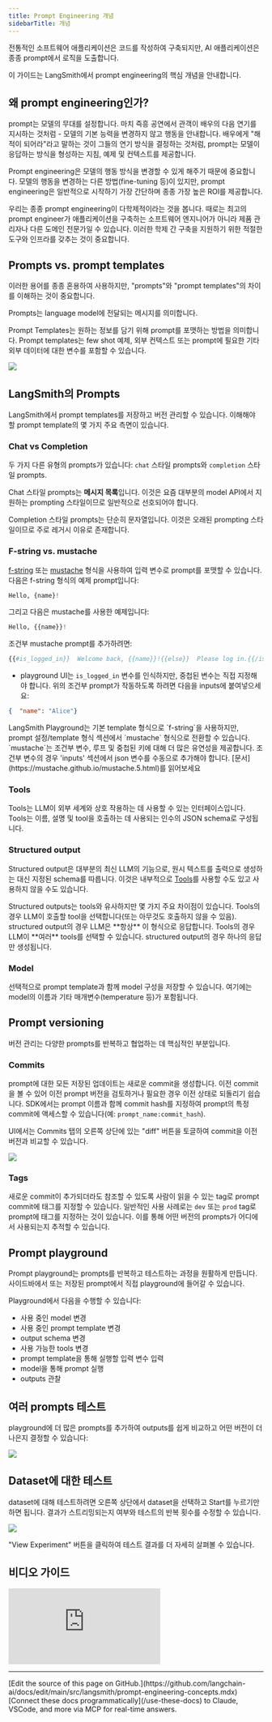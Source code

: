 ```yaml
---
title: Prompt Engineering 개념
sidebarTitle: 개념
---
```



전통적인 소프트웨어 애플리케이션은 코드를 작성하여 구축되지만, AI 애플리케이션은 종종 prompt에서 로직을 도출합니다.

이 가이드는 LangSmith에서 prompt engineering의 핵심 개념을 안내합니다.

## 왜 prompt engineering인가?

prompt는 모델의 무대를 설정합니다. 마치 즉흥 공연에서 관객이 배우의 다음 연기를 지시하는 것처럼 - 모델의 기본 능력을 변경하지 않고 행동을 안내합니다. 배우에게 "해적이 되어라"라고 말하는 것이 그들의 연기 방식을 결정하는 것처럼, prompt는 모델이 응답하는 방식을 형성하는 지침, 예제 및 컨텍스트를 제공합니다.

Prompt engineering은 모델의 행동 방식을 변경할 수 있게 해주기 때문에 중요합니다. 모델의 행동을 변경하는 다른 방법(fine-tuning 등)이 있지만, prompt engineering은 일반적으로 시작하기 가장 간단하며 종종 가장 높은 ROI를 제공합니다.

우리는 종종 prompt engineering이 다학제적이라는 것을 봅니다. 때로는 최고의 prompt engineer가 애플리케이션을 구축하는 소프트웨어 엔지니어가 아니라 제품 관리자나 다른 도메인 전문가일 수 있습니다. 이러한 학제 간 구축을 지원하기 위한 적절한 도구와 인프라를 갖추는 것이 중요합니다.

## Prompts vs. prompt templates

이러한 용어를 종종 혼용하여 사용하지만, "prompts"와 "prompt templates"의 차이를 이해하는 것이 중요합니다.

Prompts는 language model에 전달되는 메시지를 의미합니다.

Prompt Templates는 원하는 정보를 담기 위해 prompt를 포맷하는 방법을 의미합니다. Prompt templates는 few shot 예제, 외부 컨텍스트 또는 prompt에 필요한 기타 외부 데이터에 대한 변수를 포함할 수 있습니다.

![](/langsmith/images/prompt-vs-prompt-template.png)

## LangSmith의 Prompts

LangSmith에서 prompt templates를 저장하고 버전 관리할 수 있습니다. 이해해야 할 prompt template의 몇 가지 주요 측면이 있습니다.

### Chat vs Completion

두 가지 다른 유형의 prompts가 있습니다: `chat` 스타일 prompts와 `completion` 스타일 prompts.

Chat 스타일 prompts는 **메시지 목록**입니다. 이것은 요즘 대부분의 model API에서 지원하는 prompting 스타일이므로 일반적으로 선호되어야 합니다.

Completion 스타일 prompts는 단순히 문자열입니다. 이것은 오래된 prompting 스타일이므로 주로 레거시 이유로 존재합니다.

### F-string vs. mustache

[f-string](https://realpython.com/python-f-strings/) 또는 [mustache](https://mustache.github.io/mustache.5.html) 형식을 사용하여 입력 변수로 prompt를 포맷할 수 있습니다. 다음은 f-string 형식의 예제 prompt입니다:

```python
Hello, {name}!
```

그리고 다음은 mustache를 사용한 예제입니다:

```python
Hello, {{name}}!
```

조건부 mustache prompt를 추가하려면:

```python
{{#is_logged_in}}  Welcome back, {{name}}!{{else}}  Please log in.{{/is_logged_in}}
```

* playground UI는 `is_logged_in` 변수를 인식하지만, 중첩된 변수는 직접 지정해야 합니다. 위의 조건부 prompt가 작동하도록 하려면 다음을 inputs에 붙여넣으세요:

```json
{  "name": "Alice"}
```

<Check>
LangSmith Playground는 기본 template 형식으로 `f-string`을 사용하지만, prompt 설정/template 형식 섹션에서 `mustache` 형식으로 전환할 수 있습니다. `mustache`는 조건부 변수, 루프 및 중첩된 키에 대해 더 많은 유연성을 제공합니다. 조건부 변수의 경우 'inputs' 섹션에서 json 변수를 수동으로 추가해야 합니다. [문서](https://mustache.github.io/mustache.5.html)를 읽어보세요
</Check>

### Tools

Tools는 LLM이 외부 세계와 상호 작용하는 데 사용할 수 있는 인터페이스입니다. Tools는 이름, 설명 및 tool을 호출하는 데 사용되는 인수의 JSON schema로 구성됩니다.

### Structured output

Structured output은 대부분의 최신 LLM의 기능으로, 원시 텍스트를 출력으로 생성하는 대신 지정된 schema를 따릅니다. 이것은 내부적으로 [Tools](#tools)를 사용할 수도 있고 사용하지 않을 수도 있습니다.

<Check>
Structured outputs는 tools와 유사하지만 몇 가지 주요 차이점이 있습니다. Tools의 경우 LLM이 호출할 tool을 선택합니다(또는 아무것도 호출하지 않을 수 있음). structured output의 경우 LLM은 **항상** 이 형식으로 응답합니다. Tools의 경우 LLM이 **여러** tools를 선택할 수 있습니다. structured output의 경우 하나의 응답만 생성됩니다.
</Check>

### Model

선택적으로 prompt template과 함께 model 구성을 저장할 수 있습니다. 여기에는 model의 이름과 기타 매개변수(temperature 등)가 포함됩니다.

## Prompt versioning

버전 관리는 다양한 prompts를 반복하고 협업하는 데 핵심적인 부분입니다.

### Commits

prompt에 대한 모든 저장된 업데이트는 새로운 commit을 생성합니다. 이전 commit을 볼 수 있어 이전 prompt 버전을 검토하거나 필요한 경우 이전 상태로 되돌리기 쉽습니다. SDK에서는 prompt 이름과 함께 commit hash를 지정하여 prompt의 특정 commit에 액세스할 수 있습니다(예: `prompt_name:commit_hash`).

UI에서는 Commits 탭의 오른쪽 상단에 있는 "diff" 버튼을 토글하여 commit을 이전 버전과 비교할 수 있습니다.

![](/langsmith/images/commit-diff.png)

### Tags

새로운 commit이 추가되더라도 참조할 수 있도록 사람이 읽을 수 있는 tag로 prompt commit에 태그를 지정할 수 있습니다. 일반적인 사용 사례로는 `dev` 또는 `prod` tag로 prompt에 태그를 지정하는 것이 있습니다. 이를 통해 어떤 버전의 prompts가 어디에서 사용되는지 추적할 수 있습니다.

## Prompt playground

Prompt playground는 prompts를 반복하고 테스트하는 과정을 원활하게 만듭니다. 사이드바에서 또는 저장된 prompt에서 직접 playground에 들어갈 수 있습니다.

Playground에서 다음을 수행할 수 있습니다:

* 사용 중인 model 변경
* 사용 중인 prompt template 변경
* output schema 변경
* 사용 가능한 tools 변경
* prompt template을 통해 실행할 입력 변수 입력
* model을 통해 prompt 실행
* outputs 관찰

## 여러 prompts 테스트

playground에 더 많은 prompts를 추가하여 outputs를 쉽게 비교하고 어떤 버전이 더 나은지 결정할 수 있습니다:

![](/langsmith/images/add-prompt-to-playground.gif)

## Dataset에 대한 테스트

dataset에 대해 테스트하려면 오른쪽 상단에서 dataset을 선택하고 Start를 누르기만 하면 됩니다. 결과가 스트리밍되는지 여부와 테스트의 반복 횟수를 수정할 수 있습니다.

![](/langsmith/images/test-over-dataset-in-playground.gif)

"View Experiment" 버튼을 클릭하여 테스트 결과를 더 자세히 살펴볼 수 있습니다.

## 비디오 가이드
<iframe
  className="w-full aspect-video rounded-xl"
  src="https://www.youtube.com/embed/h4f6bIWGkog?si=IVJFfhldC7M3HL4G"
  title="YouTube video player"
  frameBorder="0"
  allow="accelerometer; autoplay; clipboard-write; encrypted-media; gyroscope; picture-in-picture"
  allowFullScreen
></iframe>

---

<Callout icon="pen-to-square" iconType="regular">
    [Edit the source of this page on GitHub.](https://github.com/langchain-ai/docs/edit/main/src/langsmith/prompt-engineering-concepts.mdx)
</Callout>
<Tip icon="terminal" iconType="regular">
    [Connect these docs programmatically](/use-these-docs) to Claude, VSCode, and more via MCP for    real-time answers.
</Tip>
